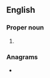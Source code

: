 ==English==
{{wikipedia}}

===Proper noun===
{{en-proper noun}}

# {{lb|en|Canada}} {{initialism of|[[Ontario]] [[health insurance]] [[plan]]|lang=en}}

===Anagrams===
* {{anagrams|en|a=hiop|Hopi|IHOP|Ipoh}}